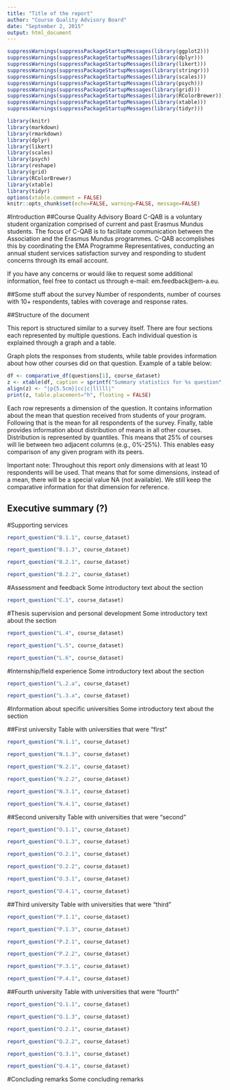 ```yaml
---
title: "Title of the report"
author: "Course Quality Advisory Board"
date: "September 2, 2015"
output: html_document
---
```

```r
suppressWarnings(suppressPackageStartupMessages(library(ggplot2)))
suppressWarnings(suppressPackageStartupMessages(library(dplyr)))
suppressWarnings(suppressPackageStartupMessages(library(likert)))
suppressWarnings(suppressPackageStartupMessages(library(stringr)))
suppressWarnings(suppressPackageStartupMessages(library(scales)))
suppressWarnings(suppressPackageStartupMessages(library(psych)))
suppressWarnings(suppressPackageStartupMessages(library(grid)))
suppressWarnings(suppressPackageStartupMessages(library(RColorBrewer)))
suppressWarnings(suppressPackageStartupMessages(library(xtable)))
suppressWarnings(suppressPackageStartupMessages(library(tidyr)))

library(knitr)
library(markdown)
library(rmarkdown)
library(dplyr)
library(likert)
library(scales)
library(psych)
library(reshape)
library(grid)
library(RColorBrewer)
library(xtable)
library(tidyr)
options(xtable.comment = FALSE)
knitr::opts_chunk$set(echo=FALSE, warning=FALSE, message=FALSE)
```

#Introduction
##Course Quality Advisory Board
C-QAB is a voluntary student organization comprised of current and past Erasmus Mundus students. The focus of C-QAB is to facilitate communication between the Association and the Erasmus Mundus programmes. C-QAB accomplishes this by coordinating the EMA Programme Representatives, conducting an annual student services satisfaction survey and responding to student concerns through its email account. 

If you have any concerns or would like to request some additional information, feel free to contact us through e-mail: em.feedback@em-a.eu.

##Some stuff about the survey
Number of respondents, number of courses with 10+ respondents, tables with coverage and response rates.

##Structure of the document

This report is structured similar to a survey itself. There are four sections each represented by multiple questions. Each individual question is explained through a graph and a table. 

Graph plots the responses from students, while table provides information about how other courses did on that question. Example of a table below:

```r
df <- comparative_df(questions[1], course_dataset)
z <- xtable(df, caption = sprintf("Summary statistics for %s question", questions[1]), digits = c(0,0,2,2,2,2,2,2,2), type = "html")
align(z) <- "|p{5.5cm}|cc|c|lllll|"
print(z, table.placement="h", floating = FALSE)
```

Each row represents a dimension of the question. It contains information about the mean that question received from students of your program. Following that is the mean for all respondents of the survey. Finally, table provides information about distribution of means in all other courses. Distribution is represented by quantiles. This means that 25% of courses will lie between two adjacent columns (e.g., 0%-25%). This enables easy comparison of any given program with its peers.

Important note: Throughout this report only dimensions with at least 10 respondents will be used. That means that for some dimensions, instead of a mean, there will be a special value NA (not available). We still keep the comparative information for that dimension for reference.

## Executive summary (?)

#Supporting services

```r
report_question("B.1.1", course_dataset)
```

```r
report_question("B.1.3", course_dataset)
```

```r
report_question("B.2.1", course_dataset)
```

```r
report_question("B.2.2", course_dataset)
```

#Assessment and feedback
Some introductory text about the section

```r
report_question("C.1", course_dataset)
```


#Thesis supervision and personal development
Some introductory text about the section

```r
report_question("L.4", course_dataset)
```

```r
report_question("L.5", course_dataset)
```

```r
report_question("L.6", course_dataset)
```



#Internship/field experience
Some introductory text about the section
```r
report_question("L.2.a", course_dataset)
```

```r
report_question("L.3.a", course_dataset)
```


#Information about specific universities
Some introductory text about the section

##First university
Table with universities that were "first"

```r
report_question("N.1.1", course_dataset)
```

```r
report_question("N.1.3", course_dataset)
```

```r
report_question("N.2.1", course_dataset)
```

```r
report_question("N.2.2", course_dataset)
```

```r
report_question("N.3.1", course_dataset)
```

```r
report_question("N.4.1", course_dataset)
```

##Second university
Table with universities that were "second"

```r
report_question("O.1.1", course_dataset)
```

```r
report_question("O.1.3", course_dataset)
```

```r
report_question("O.2.1", course_dataset)
```

```r
report_question("O.2.2", course_dataset)
```

```r
report_question("O.3.1", course_dataset)
```

```r
report_question("O.4.1", course_dataset)
```

##Third university
Table with universities that were "third"

```r
report_question("P.1.1", course_dataset)
```

```r
report_question("P.1.3", course_dataset)
```

```r
report_question("P.2.1", course_dataset)
```

```r
report_question("P.2.2", course_dataset)
```

```r
report_question("P.3.1", course_dataset)
```

```r
report_question("P.4.1", course_dataset)
```

##Fourth university
Table with universities that were "fourth"

```r
report_question("Q.1.1", course_dataset)
```

```r
report_question("Q.1.3", course_dataset)
```

```r
report_question("Q.2.1", course_dataset)
```

```r
report_question("Q.2.2", course_dataset)
```

```r
report_question("Q.3.1", course_dataset)
```

```r
report_question("Q.4.1", course_dataset)
```

#Concluding remarks
Some concluding remarks